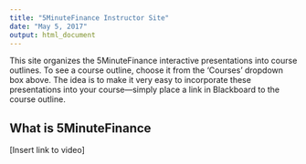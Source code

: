 ```yaml
---
title: "5MinuteFinance Instructor Site"
date: "May 5, 2017"
output: html_document
---
```


This site organizes the 5MinuteFinance interactive presentations into course outlines.  To see a course outline, choose it from the 'Courses' dropdown box above.  The idea is to make it very easy to incorporate these presentations into your course---simply place a link in Blackboard to the course outline.

## What is 5MinuteFinance

[Insert link to video]





